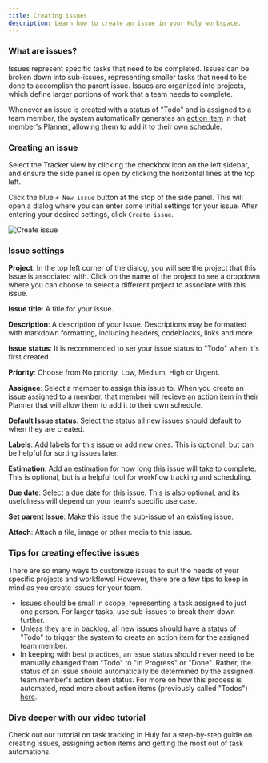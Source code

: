 ```yaml
---
title: Creating issues
description: Learn how to create an issue in your Huly workspace.
---
```



### What are issues?

Issues represent specific tasks that need to be completed. Issues can be broken down into sub-issues, representing smaller tasks that need to be done to accomplish the parent issue. Issues are organized into projects, which define larger portions of work that a team needs to complete.

Whenever an issue is created with a status of "Todo" and is assigned to a team member, the system automatically generates an [action item](../creating-action-items) in that member's Planner, allowing them to add it to their own schedule.

### Creating an issue

Select the Tracker view by clicking the checkbox icon on the left sidebar, and ensure the side panel is open by clicking the horizontal lines at the top left.

Click the blue `+ New issue` button at the stop of the side panel. This will open a dialog where you can enter some initial settings for your issue. After entering your desired settings, click `Create issue`.

<Image 
src={createIssue} 
alt='Create issue' 
width={900}
/>

### Issue settings

**Project**: In the top left corner of the dialog, you will see the project that this Issue is associated with. Click on the name of the project to see a dropdown where you can choose to select a different project to associate with this issue.

**Issue title**: A title for your issue.  

**Description**: A description of your issue. Descriptions may be formatted with markdown formatting, including headers, codeblocks, links and more.

**Issue status**: It is recommended to set your issue status to "Todo" when it's first created.  

**Priority**: Choose from No priority, Low, Medium, High or Urgent.

**Assignee**: Select a member to assign this issue to. When you create an issue assigned to a member, that member will recieve an [action item](../../task-tracking/creating-action-items) in their Planner that will allow them to add it to their own schedule.

**Default Issue status**: Select the status all new issues should default to when they are created.

**Labels**: Add labels for this issue or add new ones. This is optional, but can be helpful for sorting issues later.

**Estimation**: Add an estimation for how long this issue will take to complete. This is optional, but is a helpful tool for workflow tracking and scheduling.

**Due date**: Select a due date for this issue. This is also optional, and its usefulness will depend on your team's specific use case.

**Set parent Issue**: Make this issue the sub-issue of an existing issue.

**Attach**: Attach a file, image or other media to this issue.

### Tips for creating effective issues

There are so many ways to customize issues to suit the needs of your specific projects and workflows! However, there are a few tips to keep in mind as you create issues for your team.

- Issues should be small in scope, representing a task assigned to just one person. For larger tasks, use sub-issues to break them down further.
- Unless they are in backlog, all new issues should have a status of "Todo" to trigger the system to create an action item for the assigned team member.
- In keeping with best practices, an issue status should never need to be manually changed from "Todo" to "In Progress" or "Done". Rather, the status of an issue should automatically be determined by the assigned team member's action item status. For more on how this process is automated, read more about action items (previously called "Todos") <a href="https://huly.blog/huly-todos" target="_blank">here</a>.

### Dive deeper with our video tutorial

Check out our tutorial on task tracking in Huly for a step-by-step guide on creating issues, assigning action items and getting the most out of task automations.

<YouTube id='ljpz0bZ75JA' />